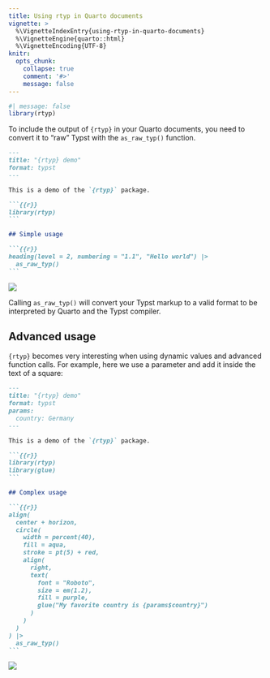 ```yaml
---
title: Using rtyp in Quarto documents
vignette: >
  %\VignetteIndexEntry{using-rtyp-in-quarto-documents}
  %\VignetteEngine{quarto::html}
  %\VignetteEncoding{UTF-8}
knitr:
  opts_chunk:
    collapse: true
    comment: '#>'
    message: false
---
```


```r
#| message: false
library(rtyp)
```

To include the output of `{rtyp}` in your Quarto documents, you need to convert it to "raw" Typst with the `as_raw_typ()` function.

````md
---
title: "{rtyp} demo"
format: typst
---

This is a demo of the `{rtyp}` package.

```{{r}}
library(rtyp)
```

## Simple usage

```{{r}}
heading(level = 2, numbering = "1.1", "Hello world") |>
  as_raw_typ()
```
````

![](./rtyp-with-quarto-output.png)

Calling `as_raw_typ()` will convert your Typst markup to a valid format to be interpreted by Quarto and the Typst compiler.

## Advanced usage

`{rtyp}` becomes very interesting when using dynamic values and advanced function calls. For example, here we use a parameter and add it inside the text of a square:

````md
---
title: "{rtyp} demo"
format: typst
params:
  country: Germany
---

This is a demo of the `{rtyp}` package.

```{{r}}
library(rtyp)
library(glue)
```

## Complex usage

```{{r}}
align(
  center + horizon,
  circle(
    width = percent(40),
    fill = aqua,
    stroke = pt(5) + red,
    align(
      right,
      text(
        font = "Roboto",
        size = em(1.2),
        fill = purple,
        glue("My favorite country is {params$country}")
      )
    )
  )
) |>
  as_raw_typ()
```
````

![](./rtyp-with-quarto-output-2.png)
